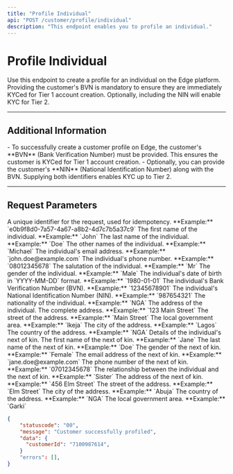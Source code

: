 ```yaml
---
title: "Profile Individual"
api: "POST /customer/profile/individual"
description: "This endpoint enables you to profile an individual."
---
```


# Profile Individual

Use this endpoint to create a profile for an individual on the Edge platform. Providing the customer's BVN is mandatory to ensure they are immediately KYCed for Tier 1 account creation. Optionally, including the NIN will enable KYC for Tier 2.

---

## Additional Information

<Info>
  - To successfully create a customer profile on Edge, the customer's **BVN** (Bank Verification Number) must be provided. This ensures the customer is KYCed for Tier 1 account creation.
  - Optionally, you can provide the customer's **NIN** (National Identification Number) along with the BVN. Supplying both identifiers enables KYC up to Tier 2.
</Info>

---

## Request Parameters

<ParamField header="requestId" type="string" required>
  A unique identifier for the request, used for idempotency.  
  **Example:** `e0b9f8d0-7a57-4a67-a8b2-4d7c7b5a37c9`
</ParamField>

<ParamField body="firstName" type="string" required>
  The first name of the individual.  
  **Example:** `John`
</ParamField>

<ParamField body="lastName" type="string" required>
  The last name of the individual.  
  **Example:** `Doe`
</ParamField>

<ParamField body="otherName" type="string" required>
  The other names of the individual.  
  **Example:** `Michael`
</ParamField>

<ParamField body="email" type="string" required>
  The individual's email address.  
  **Example:** `john.doe@example.com`
</ParamField>

<ParamField body="phone" type="string" required>
  The individual's phone number.  
  **Example:** `08012345678`
</ParamField>

<ParamField body="salutation" type="string" required>
  The salutation of the individual.  
  **Example:** `Mr`
</ParamField>

<ParamField body="gender" type="string" required>
  The gender of the individual.  
  **Example:** `Male`
</ParamField>

<ParamField body="dateOfBirth" type="string" required>
  The individual's date of birth in `YYYY-MM-DD` format.  
  **Example:** `1980-01-01`
</ParamField>

<ParamField body="bvn" type="string" required>
  The individual's Bank Verification Number (BVN).  
  **Example:** `12345678901`
</ParamField>

<ParamField body="nin" type="string">
  The individual's National Identification Number (NIN).  
  **Example:** `987654321`
</ParamField>

<ParamField body="nationality" type="string" required>
  The nationality of the individual.  
  **Example:** `NGA`
</ParamField>

<ParamField body="address" type="object" required>
  The address of the individual.  
  <ParamField body="address" type="string" required>
    The complete address.  
    **Example:** `123 Main Street`
  </ParamField>
  <ParamField body="street" type="string" required>
    The street of the address.  
    **Example:** `Main Street`
  </ParamField>
  <ParamField body="localGovernment" type="string" required>
    The local government area.  
    **Example:** `Ikeja`
  </ParamField>
  <ParamField body="city" type="string" required>
    The city of the address.  
    **Example:** `Lagos`
  </ParamField>
  <ParamField body="country" type="string" required>
    The country of the address.  
    **Example:** `NGA`
  </ParamField>
</ParamField>

<ParamField body="nextOfKin" type="object" required>
  Details of the individual's next of kin.  
  <ParamField body="firstName" type="string" required>
    The first name of the next of kin.  
    **Example:** `Jane`
  </ParamField>
  <ParamField body="lastName" type="string" required>
    The last name of the next of kin.  
    **Example:** `Doe`
  </ParamField>
  <ParamField body="gender" type="string" required>
    The gender of the next of kin.  
    **Example:** `Female`
  </ParamField>
  <ParamField body="email" type="string" required>
    The email address of the next of kin.  
    **Example:** `jane.doe@example.com`
  </ParamField>
  <ParamField body="phone" type="string" required>
    The phone number of the next of kin.  
    **Example:** `07012345678`
  </ParamField>
  <ParamField body="relationship" type="string" required>
    The relationship between the individual and the next of kin.  
    **Example:** `Sister`
  </ParamField>
  <ParamField body="address" type="string" required>
    The address of the next of kin.  
    **Example:** `456 Elm Street`
  </ParamField>
  <ParamField body="street" type="string" required>
    The street of the address.  
    **Example:** `Elm Street`
  </ParamField>
  <ParamField body="city" type="string" required>
    The city of the address.  
    **Example:** `Abuja`
  </ParamField>
  <ParamField body="country" type="string" required>
    The country of the address.  
    **Example:** `NGA`
  </ParamField>
  <ParamField body="localGovernment" type="string" required>
    The local government area.  
    **Example:** `Garki`
  </ParamField>
</ParamField>

<ResponseExample>

```json
{
    "statuscode": "00",
    "message": "Customer successfully profiled",
    "data": {
      "customerId": "7100987614",
    }
    "errors": [],
}
```

</ResponseExample>
